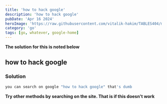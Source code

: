 ```yaml
---
title: 'how to hack google'
description: 'how to hack google'
pubDate: 'Apr 16 2024'
heroImage: 'https://raw.githubusercontent.com/vitalik-hakim/TABLES404/main/error_b/go.png'
category: 'go'
tags: [go, whatever, google-home]
---
```


**The solution for this is noted below**

## how to hack google

### Solution

```go
you can search on google "how to hack google" that's dumb
```

**Try other methods by searching on the site. That is if this doesn't work**
